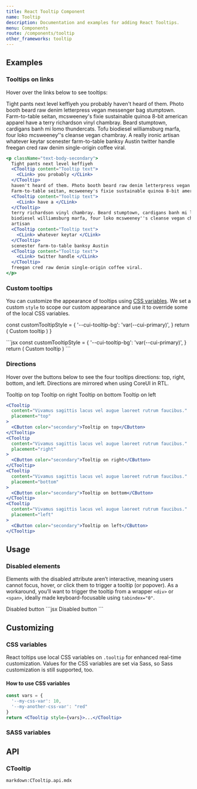 ```yaml
---
title: React Tooltip Component
name: Tooltip
description: Documentation and examples for adding React Tooltips.
menu: Components
route: /components/tooltip
other_frameworks: tooltip
---
```



## Examples

### Tooltips on links

Hover over the links below to see tooltips:

<Example className="text-body-secondary">
  Tight pants next level keffiyeh <CTooltip content="Tooltip text"><CLink>you&nbsp;probably</CLink></CTooltip>
  haven't heard of them. Photo booth beard raw denim letterpress vegan messenger bag stumptown.
  Farm-to-table seitan, mcsweeney's fixie sustainable quinoa 8-bit american apparel <CTooltip content="Tooltip text"><CLink>have&nbsp;a</CLink></CTooltip>
  terry richardson vinyl chambray. Beard stumptown, cardigans banh mi lomo thundercats. Tofu
  biodiesel williamsburg marfa, four loko mcsweeney''s cleanse vegan chambray. A really ironic
  artisan <CTooltip content="Tooltip text"><CLink>whatever&nbsp;keytar</CLink></CTooltip>
  scenester farm-to-table banksy Austin <CTooltip content="Tooltip text"><CLink>twitter&nbsp;handle</CLink></CTooltip>
  freegan cred raw denim single-origin coffee viral.
</Example>


```jsx
<p className="text-body-secondary">
  Tight pants next level keffiyeh
  <CTooltip content="Tooltip text">
    <CLink> you probably </CLink>
  </CTooltip>
  haven't heard of them. Photo booth beard raw denim letterpress vegan messenger bag stumptown.
  Farm-to-table seitan, mcsweeney's fixie sustainable quinoa 8-bit american apparel
  <CTooltip content="Tooltip text">
    <CLink> have a </CLink>
  </CTooltip>
  terry richardson vinyl chambray. Beard stumptown, cardigans banh mi lomo thundercats. Tofu
  biodiesel williamsburg marfa, four loko mcsweeney''s cleanse vegan chambray. A really ironic
  artisan
  <CTooltip content="Tooltip text">
    <CLink> whatever keytar </CLink>
  </CTooltip>
  scenester farm-to-table banksy Austin
  <CTooltip content="Tooltip text">
    <CLink> twitter handle </CLink>
  </CTooltip>
  freegan cred raw denim single-origin coffee viral.
</p>
```

### Custom tooltips

You can customize the appearance of tooltips using [CSS variables](#css-variables). We set a custom `style` to scope our custom appearance and use it to override some of the local CSS variables.

  const customTooltipStyle = {
    '--cui-tooltip-bg': 'var(--cui-primary)',
  }
  return (
    <CTooltip
      content="This top tooltip is themed via CSS variables."
      placement="top"
      style={customTooltipStyle}
    >
      <CButton color="secondary">Custom tooltip</CButton>
    </CTooltip>
  )
}

<Example>
  <CustomTooltipsExample />
</Example>
```jsx
const customTooltipStyle = {
  '--cui-tooltip-bg': 'var(--cui-primary)',
}
return (
  <CTooltip
    content="This top tooltip is themed via CSS variables."
    placement="top"
    style={customTooltipStyle}
  >
    <CButton color="secondary">Custom tooltip</CButton>
  </CTooltip>
)
```

### Directions

Hover over the buttons below to see the four tooltips directions: top, right, bottom, and left. Directions are mirrored when using CoreUI in RTL.

<Example>
  <CTooltip content="Vivamus sagittis lacus vel augue laoreet rutrum faucibus." placement="top">
    <CButton color="secondary">Tooltip on top</CButton>
  </CTooltip>
  <CTooltip content="Vivamus sagittis lacus vel augue laoreet rutrum faucibus." placement="right">
    <CButton color="secondary">Tooltip on right</CButton>
  </CTooltip>
  <CTooltip content="Vivamus sagittis lacus vel augue laoreet rutrum faucibus." placement="bottom">
    <CButton color="secondary">Tooltip on bottom</CButton>
  </CTooltip>
  <CTooltip content="Vivamus sagittis lacus vel augue laoreet rutrum faucibus." placement="left">
    <CButton color="secondary">Tooltip on left</CButton>
  </CTooltip>
</Example>

```jsx
<CTooltip
  content="Vivamus sagittis lacus vel augue laoreet rutrum faucibus."
  placement="top"
>
  <CButton color="secondary">Tooltip on top</CButton>
</CTooltip>
<CTooltip
  content="Vivamus sagittis lacus vel augue laoreet rutrum faucibus."
  placement="right"
>
  <CButton color="secondary">Tooltip on right</CButton>
</CTooltip>
<CTooltip
  content="Vivamus sagittis lacus vel augue laoreet rutrum faucibus."
  placement="bottom"
>
  <CButton color="secondary">Tooltip on bottom</CButton>
</CTooltip>
<CTooltip
  content="Vivamus sagittis lacus vel augue laoreet rutrum faucibus."
  placement="left"
>
  <CButton color="secondary">Tooltip on left</CButton>
</CTooltip>
```

## Usage

### Disabled elements

Elements with the disabled attribute aren’t interactive, meaning users cannot focus, hover, or click them to trigger a tooltip (or popover). As a workaround, you’ll want to trigger the tooltip from a wrapper `<div>` or `<span>`, ideally made keyboard-focusable using `tabindex="0"`.

<Example>
  <CTooltip
    content="Disabled tooltip"
    trigger={['hover', 'focus']}
  >
    <span className="d-inline-block" tabIndex={0}>
      <CButton color="primary" disabled>Disabled button</CButton>
    </span>
  </CTooltip>
</Example>
```jsx
<CTooltip
  content="Disabled tooltip"
  trigger={['hover', 'focus']}
>
  <span className="d-inline-block" tabIndex={0}>
    <CButton color="primary" disabled>Disabled button</CButton>
  </span>
</CTooltip>
```

## Customizing

### CSS variables

React toltips use local CSS variables on `.tooltip` for enhanced real-time customization. Values for the CSS variables are set via Sass, so Sass customization is still supported, too.

<ScssDocs file="_tooltip.scss" capture="tooltip-css-vars"/>

#### How to use CSS variables

```jsx
const vars = { 
  '--my-css-var': 10,
  '--my-another-css-var': "red" 
}
return <CTooltip style={vars}>...</CTooltip>
```

### SASS variables

<ScssDocs file="_variables.scss" capture="tooltip-variables"/>

## API

### CTooltip

`markdown:CTooltip.api.mdx`
